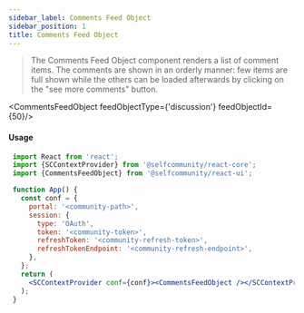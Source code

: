 ```yaml
---
sidebar_label: Comments Feed Object
sidebar_position: 1
title: Comments Feed Object
---
```


> The Comments Feed Object component renders a list of comment items.
The comments are shown in an orderly manner: few items are full shown while the others can be loaded afterwards by clicking on the "see more comments" button.



<Logged><CommentsFeedObject feedObjectType={'discussion'} feedObjectId={50}/></Logged>

#### Usage

```jsx
 import React from 'react';
 import {SCContextProvider} from '@selfcommunity/react-core';
 import {CommentsFeedObject} from '@selfcommunity/react-ui';

 function App() {
   const conf = {
     portal: '<community-path>',
     session: {
       type: 'OAuth',
       token: '<community-token>',
       refreshToken: '<community-refresh-token>',
       refreshTokenEndpoint: '<community-refresh-endpoint>',
     },
   };
   return (
     <SCContextProvider conf={conf}><CommentsFeedObject /></SCContextProvider>
   );
 }
```